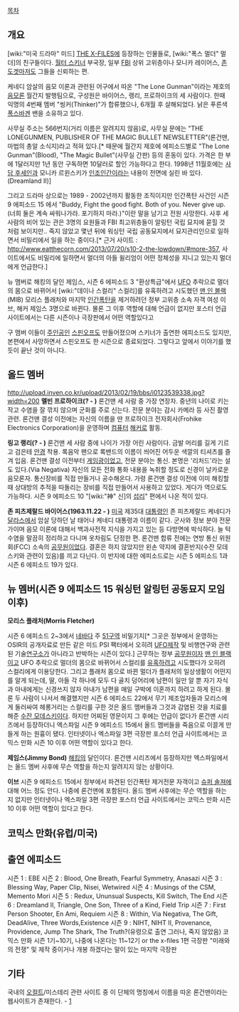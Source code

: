 
[[목차]]

== 개요 ==
[wiki:"미국 드라마" 미드] [[THE X-FILES]]에 등장하는 인물들로, [wiki:"폭스 멀더" 멀더]의 친구들이다. [[월터 스키너]] 부국장, 일부 [[FBI]] 상위 고위층이나 모니카 레이어스, [[존 도겟]]마저도 그들을 신뢰하는 편.

케네디 암살의 음모 이론과 관련된 어구에서 따온 "The Lone Gunman"이라는 제호의 [[음모론]] 월간지 발행팀으로, 구성원은 바이어스, 랭리, 프로하이크의 세 사람이다. 한때 익명의 4번째 멤버 "씽커(Thinker)"가 합류했으나, 6개월 후 살해되었다. 낡은 푸른색 [[폭스바겐]] 밴을 소유하고 있다. 

사무실 주소는 566번지(거리 이름은 알려지지 않음)로, 사무실 문에는 "THE LONEGUNMEN, PUBLISHER OF THE MAGIC BULLET NEWSLETTER"(론건맨, 마법의 총알 소식지)라고 적혀 있다.[* 때문에 월간지 제호에 에피소드별로 "The Lone Gunman"(Blood), "The Magic Bullet"(사무실 간판) 등의 혼동이 있다. 가격은 한 부에 1달러지만 1년 동안 구독하면 10달러로 할인 가능하다고 한다. 1998년 11월호에는 [[사담 후세인]]과 모니카 르윈스키가 [[인조인간]]이라는 내용이 전면에 실린 바 있다.(Dreamland II)]

그리고 드라마 상으로는 1989 - 2002년까지 활동한 조직이지만 인간폭탄 사건인 시즌 9 에피소드 15 <Jump the Shark>에서 "Buddy, Fight the good fight. Both of you. Never give up.(너희 둘은 계속 싸워나가라. 포기하지 마라.)"이란 말을 남기고 전원 사망한다. 사후 세 사람의 비어 있는 관은 3명의 요원들과 FBI 최고위층들이 알링턴 국립 묘지에 묻힐 것 처럼 보이지만.. 죽지 않았고 몇년 뒤에 워싱턴 국립 공동묘지에서 묘지관리인으로 일하면서 비밀리에서 일을 하는 중이다.[* 근거 사이트 : http://www.eatthecorn.com/2013/07/20/s10-2-the-lowdown/#more-357, 사이트에서도 비밀리에 일하면서 멀더의 아들 윌리엄이 어떤 정체성을 지니고 있는지 멀더에게 언급한다.]  

뉴 맴버로 해킹의 달인 제임스, 시즌 6 에피소드 3 "환상특급"에서 [[UFO]] 추락으로 멀더의 몸으로 바뀌어서 [wiki:"데이나 스컬리" 스컬리]를 유혹하려고 시도했던 [[맨 인 블랙]](MIB) 모리스 플래처와 마지막 [[인간]][[폭탄]]을 제거하려던 정부 고위층 소속 자객 여성 이브, 해커 제임스 3명으로 바뀐다. 몰론 그 이후 역할에 대해 언급이 없지만 포스터 언급 사이트에서는 다른 시즌이나 극장판에서 어떤 역할있다고

구 맴버 이들이 [[주인공]]인 [[스핀오프]]도 만들어졌으며 스키너가 출연한 에피소드도 있지만, 본편에서 사망하면서 스핀오프도 한 시즌으로 종료되었다. 그렇다고 앞에서 이야기를 했듯이 끝난 것이 아니다.
== 올드 멤버 ==

http://upload.inven.co.kr/upload/2013/02/19/bbs/i0123539338.jpg?width=200
'''멜빈 프로하이크(? - )'''
론건맨 세 사람 중 가장 연장자. 중년의 나이로 키는 작고 수염을 잘 깎지 않으며 군화를 주로 신는다. 전문 분야는 감시 카메라 등 사진 촬영 관련. 론건맨 결성 이전에는 자신의 이름을 딴 프로하이크 전자회사(Frohike Electronics Corporation)을 운영하며 [[컴퓨터]] [[해커]]로 활동.

'''링고 랭리(? - )'''
론건맨 세 사람 중에 나이가 가장 어린 사람이다. 금발 머리를 길게 기르고 검은테 [[안경]] 착용. 록음악 팬으로 록밴드의 이름이 씌어진 어두운 색깔의 티셔츠를 즐겨 입음. 론건맨 결성 이전부터 [[게임]]광이었고, 전문 분야는 통신. 본명은 '리처드'라는 설도 있다.(Via Negativa) 자신의 모든 전화 통화 내용을 녹취할 정도로 신경이 날카로운 음모론자. 통신장비를 직접 만들거나 공수해온다. 가령 론건맨 결성 이전에 이미 해킹할 때 상대방의 추적을 따돌리는 장비를 직접 만들어서 사용하고 있었다. 게다가 역으로도 가능하다. 시즌 9 에피소드 10 "[wiki:"神" 신]의 [[섭리]]" 편에서 나온 적이 있다.

'''존 피츠제랄드 바이어스(1963.11.22 - )'''
[[미국]] 제35대 [[대통령]]인 존 피츠제랄드 케네디가 [[달라스]]에서 암살 당하던 날 태어나 케네디 대통령과 이름이 같다. 군사와 정보 분야 전문가이며 음모 이론에 대해서 백과사전적 지식을 가지고 있는 등 다방면에 박식하다. 늘 턱수염을 말끔히 정리하고 다니며 옷차림도 단정한 편. 론건맨 합류 전에는 연방 통신 위원회(FCC) 소속의 [[공무원]]이었다. 결혼은 하지 않았지만 왼손 약지에 결혼반지(수잔 모데스키와 관련이 있음)를 끼고 다닌다. 이 반지에 대한 에피소드로는 시즌 5 에피소드 1과 시즌 6 에피소드 19가 있다.
== 뉴 멤버(시즌 9 에피소드 15 워싱턴 알링턴 공동묘지 모임 이후) ==
'''모리스 플래처(Morris Fletcher)'''

시즌 6 에피소드 2~3에서 [[네바다]] 주 [[51구역]] 비밀기지[* 그곳은 정부에서 운영하는 OSIR의 공개자료로 만든 같은 미드 PSI 팩터에서 오히려 [[UFO]]제작 및 비행연구와 관련된 기술[[연구소]]가 아니라고 반박하는 시즌이 있다.] 근무하는 정부 [[공무원]]이자 [[맨 인 블랙]]이고 UFO 추락으로 멀더의 몸으로 바뀌어서 스컬리를 [[유혹]]하려고 시도했다가 오히려 스컬리에게 이용당한다. 그리고 플래처 몸으로 바뀐 멀더가 플래처의 일상생활이 어떤지를 알게 되는데, 딸, 아들 각 하나에 모두 다 골치 덩어리에 남편이 일만 알 뿐 자기 자식과 아내에게는 신경쓰지 않자 아내가 남편을 매일 구박에 이혼까지 하려고 하게 된다. 몰론 두 사람이 나서서 해결했지만 시즌 6 에피소드 22에서 무기 제조업자들과 모리스에게 둘러싸여 헤롱거리는 스컬리를 구한 것은 올드 멤버들과 그것과 감염된 것을 치료를 해준 [[수잔 모데스키]]이다. 하지만 어찌된 영문이지 그 후에는 언급이 없다가 론건맨 시리즈에서 등장하더니 엑스파일 시즌 9 에피소드 15에서 올드 멤버들을 죽음으로 이끌게 만들게 하는 원흉이 됐다. 인터넷이나 엑스파일 3편 극장판 포스터 언급 사이트에서는 코믹스 만화 시즌 10 이후 어떤 역할이 있다고 한다.

'''제임스(Jimmy Bond)'''
[[해킹]]의 달인이다. 론건맨 시리즈에서 등장하지만 엑스파일에서는 올드 멤버 사후에 무슨 역할을 하는지 알려지지 않는 상황이다.

'''이브'''
시즌 9 에피소드 15에서 정부에서 파견된 인간폭탄 제거전문 자객이고 [[슈퍼 솔져]]에 대해 어느 정도 안다. 나중에 론건맨에 포함된다. 올드 멤버 사후에는 무슨 역할을 하는지 없지만 인터넷이나 엑스파일 3편 극장판 포스터 언급 사이트에서는 코믹스 만화 시즌 10 이후 어떤 역할이 있다고 한다.

== 코믹스 만화(유럽/미국) == 


== 출연 에피소드 ==
시즌 1 : EBE
시즌 2 : Blood, One Breath, Fearful Symmetry, Anasazi
시즌 3 : Blessing Way, Paper Clip, Nisei, Wetwired
시즌 4 : Musings of the CSM, Memento Mori
시즌 5 : Redux, Ununsual Suspects, Kill Switch, The End
시즌 6 : Dreamland II, Triangle, One Son, Three of a Kind, Field Trip
시즌 7 : First Person Shooter, En Ami, Requiem
시즌 8 : Within, Via Negativa, The Gift, DeadAlive, Three Words,Existence
시즌 9 : NIHT, NIHT II, Provenance, Providence, Jump The Shark, The Truth?(유령으로 출연 그러나, 죽지 않았음)
코믹스 만화 시즌 1기~10기, 나중에 나온다는 11~12기 or the x-files 1편 극장판 "미래와의 전쟁" 및 제작 중이거나 개봉 하겠다는 말이 있는 마지막 극장판


== 기타 ==
국내의 [[오컬트]]/미스테리 관련 사이트 중 이 단체의 명칭에서 이름을 따온 론건맨이라는 웹사이트가 존재한다. - [http://www.sunjang.com]
